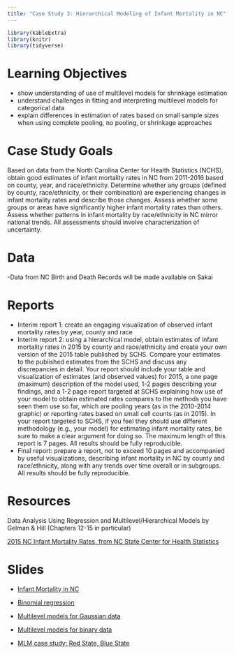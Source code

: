 ```yaml
---
title: "Case Study 3: Hierarchical Modeling of Infant Mortality in NC"
---
```


```r
library(kableExtra)
library(knitr)
library(tidyverse)
```


# Learning Objectives

- show understanding of use of multilevel models for shrinkage estimation
- understand challenges in fitting and interpreting multilevel models for categorical data
- explain differences in estimation of rates based on small sample sizes when using complete pooling, no pooling, or shrinkage approaches

# Case Study Goals
Based on data from the North Carolina Center for Health Statistics (NCHS), obtain good estimates of infant mortality rates in NC from 2011-2016 based on county, year, and race/ethnicity. Determine whether any groups (defined by county, race/ethnicity, or their combination) are experiencing changes in infant mortality rates and describe those changes. Assess whether some groups or areas have significantly higher infant mortality rates than others. Assess whether patterns in infant mortality by race/ethnicity in NC mirror national trends. All assessments should involve characterization of uncertainty.

# Data

-Data from NC Birth and Death Records will be made available on Sakai 
 

# Reports

- Interim report 1: create an engaging visualization of observed infant mortality rates by year, county and race
- Interim report 2: using a hierarchical model, obtain estimates of infant mortality rates in 2015 by county and race/ethnicity and create your own version of the 2015 table published by SCHS. Compare your estimates to the published estimates from the SCHS and discuss any discrepancies in detail. Your report should include your table and visualization of estimates (and observed values) for 2015, a one page (maximum) description of the model used, 1-2 pages describing your findings, and a 1-2 page report targeted at SCHS explaining how use of your model to obtain estimated rates compares to the methods you have seen them use so far, which are pooling years (as in the 2010-2014 graphic) or reporting rates based on small cell counts (as in 2015). In your report targeted to SCHS, if you feel they should use different methodology (e.g., your model) for estimating infant mortality rates, be sure to make a clear argument for doing so. The maximum length of this report is 7 pages. All results should be fully reproducible. 
- Final report: prepare a report, not to exceed 10 pages and accompanied by useful visualizations, describing infant mortality in NC by county and race/ethnicity, along with any trends over time overall or in subgroups.  All results should be fully reproducible. 


# Resources

Data Analysis Using Regression and Multilevel/Hierarchical Models by Gelman & Hill (Chapters 12-15 in particular)

[2015 NC Infant Mortality Rates, from NC State Center for Health Statistics](NCinfantmortalityrates.pdf)


# Slides



- [Infant Mortality in NC](decks/cs03_1_deck.html)

- [Binomial regression ](decks/cs03_2_deck.html)


- [Multilevel models for Gaussian data](decks/cs03_3_deck.html)

- [Multilevel models for binary data](decks/cs03_4_deck.html)

- [MLM case study: Red State, Blue State](decks/cs03_5_deck.html)



